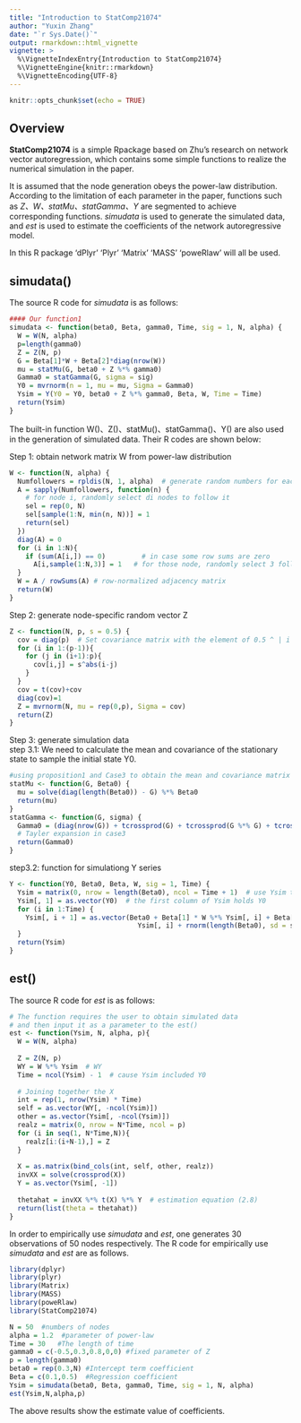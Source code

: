 ```yaml
---
title: "Introduction to StatComp21074"
author: "Yuxin Zhang"
date: "`r Sys.Date()`"
output: rmarkdown::html_vignette
vignette: >
  %\VignetteIndexEntry{Introduction to StatComp21074}
  %\VignetteEngine{knitr::rmarkdown}
  %\VignetteEncoding{UTF-8}
---
```


```r
knitr::opts_chunk$set(echo = TRUE)
```



## Overview

__StatComp21074__ is a simple Rpackage based on Zhu's research on network vector autoregression, which contains some simple functions to realize the numerical simulation in the paper.  

It is assumed that the node generation obeys the power-law distribution. According to the limitation of each parameter in the paper, functions such as _Z、W、statMu、statGamma、Y_ are segmented to achieve corresponding functions. _simudata_ is used to generate the simulated data, and _est_ is used to estimate the coefficients of the network autoregressive model.  

In this R package 'dPlyr' 'Plyr' 'Matrix' 'MASS' 'poweRlaw' will all be used.  


## simudata()

The source R code for _simudata_ is as follows: 

```r
#### Our function1 
simudata <- function(beta0, Beta, gamma0, Time, sig = 1, N, alpha) {
  W = W(N, alpha)
  p=length(gamma0)
  Z = Z(N, p)
  G = Beta[1]*W + Beta[2]*diag(nrow(W))
  mu = statMu(G, beta0 + Z %*% gamma0)
  Gamma0 = statGamma(G, sigma = sig)
  Y0 = mvrnorm(n = 1, mu = mu, Sigma = Gamma0)
  Ysim = Y(Y0 = Y0, beta0 + Z %*% gamma0, Beta, W, Time = Time)
  return(Ysim)
}
``` 


The built-in function W()、Z()、statMu()、statGamma()、Y() are also used in the generation of simulated data. Their R codes are shown below:  
  
Step 1: obtain network matrix W from power-law distribution  

```r
W <- function(N, alpha) {
  Numfollowers = rpldis(N, 1, alpha)  # generate random numbers for each nodes following power-law(1, alpha)
  A = sapply(Numfollowers, function(n) {
    # for node i, randomly select di nodes to follow it
    sel = rep(0, N)
    sel[sample(1:N, min(n, N))] = 1
    return(sel)
  })
  diag(A) = 0
  for (i in 1:N){
    if (sum(A[i,]) == 0)         # in case some row sums are zero
      A[i,sample(1:N,3)] = 1   # for those node, randomly select 3 followees
  }
  W = A / rowSums(A) # row-normalized adjacency matrix
  return(W)
} 
```  

Step 2: generate node-specific random vector Z  

```r
Z <- function(N, p, s = 0.5) {
  cov = diag(p)  # Set covariance matrix with the element of 0.5 ^ | i - j | 
  for (i in 1:(p-1)){
    for (j in (i+1):p){
      cov[i,j] = s^abs(i-j)
    }
  }
  cov = t(cov)+cov
  diag(cov)=1
  Z = mvrnorm(N, mu = rep(0,p), Sigma = cov) 
  return(Z)
}
```  

Step 3: generate simulation data  
step 3.1: We need to calculate the mean and covariance of the stationary state to sample the initial state Y0.  

```r
#using proposition1 and Case3 to obtain the mean and covariance matrix of stationary time series
statMu <- function(G, Beta0) {
  mu = solve(diag(length(Beta0)) - G) %*% Beta0  
  return(mu)
}
statGamma <- function(G, sigma) {
  Gamma0 = (diag(nrow(G)) + tcrossprod(G) + tcrossprod(G %*% G) + tcrossprod(G %*% G %*% G)) * sigma^2
  # Tayler expansion in case3
  return(Gamma0)
} 
```  

step3.2: function for simulationg Y series  

```r
Y <- function(Y0, Beta0, Beta, W, sig = 1, Time) {
  Ysim = matrix(0, nrow = length(Beta0), ncol = Time + 1)  # use Ysim to store the simulated data
  Ysim[, 1] = as.vector(Y0)  # the first column of Ysim holds Y0
  for (i in 1:Time) {
    Ysim[, i + 1] = as.vector(Beta0 + Beta[1] * W %*% Ysim[, i] + Beta[2] * 
                                Ysim[, i] + rnorm(length(Beta0), sd = sig))  # simulate
  }
  return(Ysim)
}
```  




## est()

The source R code for _est_ is as follows:  

```r
# The function requires the user to obtain simulated data 
# and then input it as a parameter to the est()
est <- function(Ysim, N, alpha, p){
  W = W(N, alpha)
  
  Z = Z(N, p)
  WY = W %*% Ysim  # WY
  Time = ncol(Ysim) - 1  # cause Ysim included Y0
  
  # Joining together the X
  int = rep(1, nrow(Ysim) * Time)
  self = as.vector(WY[, -ncol(Ysim)])
  other = as.vector(Ysim[, -ncol(Ysim)])
  realz = matrix(0, nrow = N*Time, ncol = p)
  for (i in seq(1, N*Time,N)){
    realz[i:(i+N-1),] = Z
  }
  
  X = as.matrix(bind_cols(int, self, other, realz))
  invXX = solve(crossprod(X)) 
  Y = as.vector(Ysim[, -1])  
  
  thetahat = invXX %*% t(X) %*% Y  # estimation equation (2.8)
  return(list(theta = thetahat))
}
```

In order to empirically use _simudata_ and _est_, one generates 30 observations of 50 nodes respectively. The R code for empirically use  _simudata_ and _est_ are as follows.

```r
library(dplyr)
library(plyr)
library(Matrix)
library(MASS)
library(poweRlaw)
library(StatComp21074)

N = 50  #numbers of nodes
alpha = 1.2  #parameter of power-law
Time = 30   #The length of time
gamma0 = c(-0.5,0.3,0.8,0,0) #fixed parameter of Z
p = length(gamma0)
beta0 = rep(0.3,N) #Intercept term coefficient
Beta = c(0.1,0.5)  #Regression coefficient
Ysim = simudata(beta0, Beta, gamma0, Time, sig = 1, N, alpha)
est(Ysim,N,alpha,p)
```

The above results show the estimate value of coefficients.




